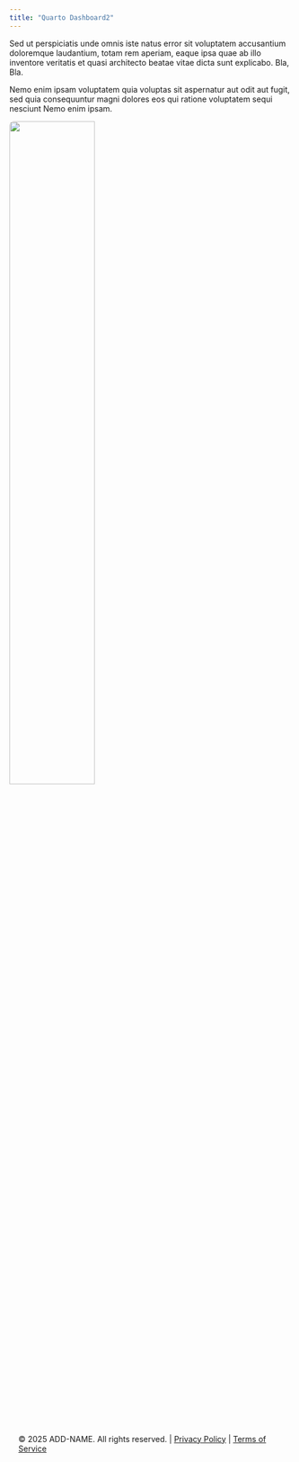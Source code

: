```yaml
---
title: "Quarto Dashboard2"
---
```


::: {.grid}

::: {.g-col-7}

Sed ut perspiciatis unde omnis iste natus error sit voluptatem accusantium doloremque laudantium, totam rem aperiam, eaque ipsa quae ab illo inventore veritatis et quasi architecto beatae vitae dicta sunt explicabo. Bla, Bla.

Nemo enim ipsam voluptatem quia voluptas sit aspernatur aut odit aut fugit, sed quia consequuntur magni dolores eos qui ratione voluptatem sequi nesciunt Nemo enim ipsam.

:::
  
::: {.g-col-4}


![](images/home3.png){.center width="55%" style="border-radius: 8px;"}


:::
  
:::  

::: {.footer style="text-align: left; padding: 1rem; margin-top: 10rem;"}

© 2025 ADD-NAME. All rights reserved. | [Privacy Policy](#) | [Terms of Service](#)

:::

